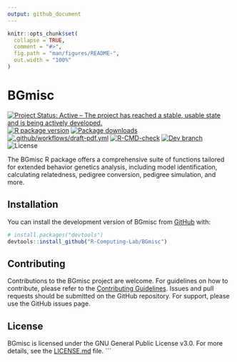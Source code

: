 ```yaml
---
output: github_document
---
```


<!-- README.md is generated from README.Rmd. Please edit that file -->

```r
knitr::opts_chunk$set(
  collapse = TRUE,
  comment = "#>",
  fig.path = "man/figures/README-",
  out.width = "100%"
)
```

# BGmisc

<!-- badges: start -->
[![Project Status: Active – The project has reached a stable, usable state and is being actively developed.](https://www.repostatus.org/badges/latest/active.svg)](https://www.repostatus.org/#active)
[![R package version](https://www.r-pkg.org/badges/version/BGmisc)](https://cran.r-project.org/package=BGmisc)
[![Package downloads](https://cranlogs.r-pkg.org/badges/grand-total/BGmisc)](https://cran.r-project.org/package=BGmisc)</br>
[![.github/workflows/draft-pdf.yml](https://github.com/R-Computing-Lab/BGmisc/actions/workflows/draft-pdf.yml/badge.svg)](https://github.com/R-Computing-Lab/BGmisc/actions/workflows/draft-pdf.yml)
[![R-CMD-check](https://github.com/R-Computing-Lab/BGmisc/actions/workflows/R-CMD-check.yaml/badge.svg)](https://github.com/R-Computing-Lab/BGmisc/actions/workflows/R-CMD-check.yaml)
[![Dev branch](https://github.com/R-Computing-Lab/BGmisc/actions/workflows/R-CMD-devcheck.yaml/badge.svg)](https://github.com/R-Computing-Lab/BGmisc/actions/workflows/R-CMD-devcheck.yaml)
![License](https://img.shields.io/badge/License-GPL_v3-blue.svg)
<!-- badges: end -->

The BGmisc R package offers a comprehensive suite of functions tailored for extended behavior genetics analysis, including model identification, calculating relatedness, pedigree conversion, pedigree simulation, and more.

## Installation

You can install the development version of BGmisc from [GitHub](https://github.com/) with:

``` r
# install.packages("devtools")
devtools::install_github("R-Computing-Lab/BGmisc")
```

## Contributing
Contributions to the BGmisc project are welcome. For guidelines on how to contribute, please refer to the [Contributing Guidelines](https://github.com/R-Computing-Lab/BGmisc/blob/main/CONTRIBUTING.md). Issues and pull requests should be submitted on the GitHub repository. For support, please use the GitHub issues page.

## License
BGmisc is licensed under the GNU General Public License v3.0. For more details, see the [LICENSE.md](https://github.com/R-Computing-Lab/BGmisc/blob/main/LICENSE.md) file.
```
